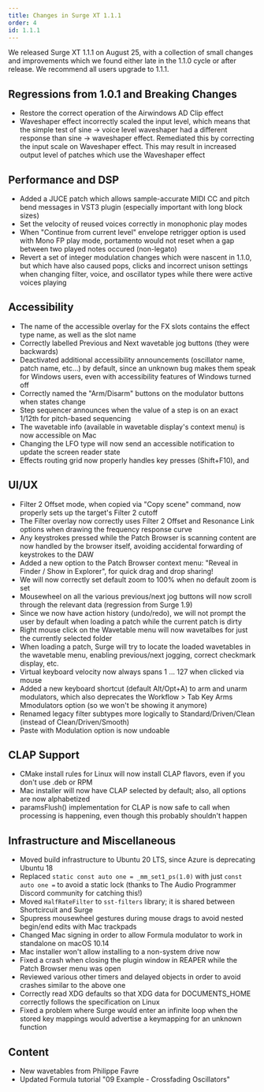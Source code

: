 ```yaml
---
title: Changes in Surge XT 1.1.1
order: 4
id: 1.1.1
---
```


We released Surge XT 1.1.1 on August 25, with a collection of small changes and improvements which we found
either late in the 1.1.0 cycle or after release. We recommend all users upgrade to 1.1.1.

## Regressions from 1.0.1 and Breaking Changes

-   Restore the correct operation of the Airwindows AD Clip effect
-   Waveshaper effect incorrectly scaled the input level, which means that the simple test of sine -> voice level waveshaper had a different response
    than sine -> waveshaper effect. Remediated this by correcting the input scale on Waveshaper effect. This may result in increased output level of patches which use the Waveshaper effect

## Performance and DSP

-   Added a JUCE patch which allows sample-accurate MIDI CC and pitch bend messages in VST3 plugin (especially important with long block sizes)
-   Set the velocity of reused voices correctly in monophonic play modes
-   When "Continue from current level" envelope retrigger option is used with Mono FP play mode, portamento would not reset when a gap between two played notes occured (non-legato)
-   Revert a set of integer modulation changes which were nascent in 1.1.0, but which have also caused pops, clicks and incorrect unison settings when changing filter, voice, and oscillator types while there were active voices playing

## Accessibility

-   The name of the accessible overlay for the FX slots contains the effect type name, as well as the slot name
-   Correctly labelled Previous and Next wavetable jog buttons (they were backwards)
-   Deactivated additional accessibility announcements (oscillator name, patch name, etc...) by default, since an unknown bug makes them speak for Windows users, even with accessibility features of Windows turned off
-   Correctly named the "Arm/Disarm" buttons on the modulator buttons when states change
-   Step sequencer announces when the value of a step is on an exact 1/12th for pitch-based sequencing
-   The wavetable info (available in wavetable display's context menu) is now accessible on Mac
-   Changing the LFO type will now send an accessible notification to update the screen reader state
-   Effects routing grid now properly handles key presses (Shift+F10), and

## UI/UX

-   Filter 2 Offset mode, when copied via "Copy scene" command, now properly sets up the target's Filter 2 cutoff
-   The Filter overlay now correctly uses Filter 2 Offset and Resonance Link options when drawing the frequency response curve
-   Any keystrokes pressed while the Patch Browser is scanning content are now handled by the browser itself, avoiding accidental forwarding of keystrokes to the DAW
-   Added a new option to the Patch Browser context menu: "Reveal in Finder / Show in Explorer", for quick drag and drop sharing!
-   We will now correctly set default zoom to 100% when no default zoom is set
-   Mousewheel on all the various previous/next jog buttons will now scroll through the relevant data (regression from Surge 1.9)
-   Since we now have action history (undo/redo), we will not prompt the user by default when loading a patch while the current patch is dirty
-   Right mouse click on the Wavetable menu will now wavetalbes for just the currently selected folder
-   When loading a patch, Surge will try to locate the loaded wavetables in the wavetable menu, enabling previous/next jogging, correct checkmark display, etc.
-   Virtual keyboard velocity now always spans 1 ... 127 when clicked via mouse
-   Added a new keyboard shortcut (default Alt/Opt+A) to arm and unarm modulators, which also deprecates the Workflow > Tab Key Arms Mmodulators option (so we won't be showing it anymore)
-   Renamed legacy filter subtypes more logically to Standard/Driven/Clean (instead of Clean/Driven/Smooth)
-   Paste with Modulation option is now undoable

## CLAP Support

-   CMake install rules for Linux will now install CLAP flavors, even if you don't use .deb or RPM
-   Mac installer will now have CLAP selected by default; also, all options are now alphabetized
-   paramsFlush() implementation for CLAP is now safe to call when processing is happening, even though this probably shouldn't happen

## Infrastructure and Miscellaneous

-   Moved build infrastructure to Ubuntu 20 LTS, since Azure is deprecating Ubuntu 18
-   Replaced `static const auto one = _mm_set1_ps(1.0)` with just `const auto one =` to avoid a static lock (thanks to The Audio Programmer Discord community for catching this!)
-   Moved `HalfRateFilter` to `sst-filters` library; it is shared between Shortcircuit and Surge
-   Spupress mousewheel gestures during mouse drags to avoid nested begin/end edits with Mac trackpads
-   Changed Mac signing in order to allow Formula modulator to work in standalone on macOS 10.14
-   Mac installer won't allow installing to a non-system drive now
-   Fixed a crash when closing the plugin window in REAPER while the Patch Browser menu was open
-   Reviewed various other timers and delayed objects in order to avoid crashes similar to the above one
-   Correctly read XDG defaults so that XDG data for DOCUMENTS_HOME correctly follows the specification on Linux
-   Fixed a problem where Surge would enter an infinite loop when the stored key mappings would advertise a keymapping for an unknown function

## Content

-   New wavetables from Philippe Favre
-   Updated Formula tutorial "09 Example - Crossfading Oscillators"
